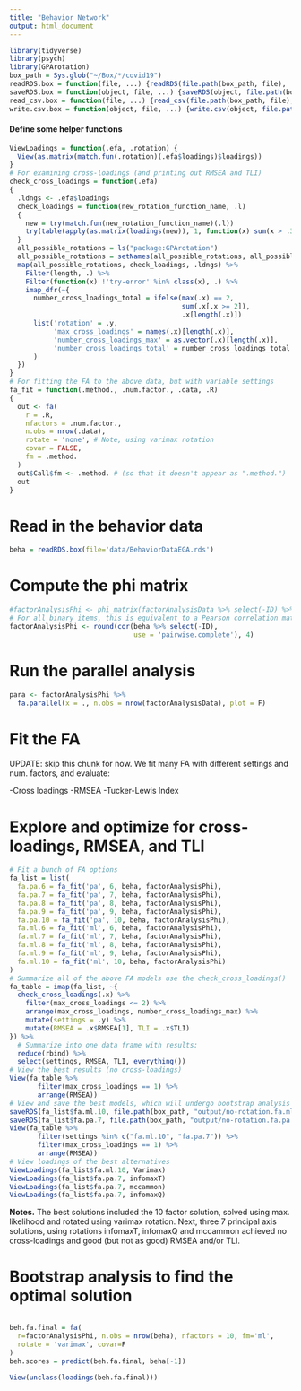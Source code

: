 ```yaml
---
title: "Behavior Network"
output: html_document
---
```

```r
library(tidyverse)
library(psych)
library(GPArotation)
box_path = Sys.glob("~/Box/*/covid19")
readRDS.box = function(file, ...) {readRDS(file.path(box_path, file), ...)}
saveRDS.box = function(object, file, ...) {saveRDS(object, file.path(box_path, file), ...)}
read_csv.box = function(file, ...) {read_csv(file.path(box_path, file), ...)}
write.csv.box = function(object, file, ...) {write.csv(object, file.path(box_path, file), ...)}
```


#### Define some helper functions
```r
ViewLoadings = function(.efa, .rotation) {
  View(as.matrix(match.fun(.rotation)(.efa$loadings)$loadings))
}
# For examining cross-loadings (and printing out RMSEA and TLI)
check_cross_loadings = function(.efa) 
{
  .ldngs <- .efa$loadings
  check_loadings = function(new_rotation_function_name, .l)
  {
    new = try(match.fun(new_rotation_function_name)(.l))
    try(table(apply(as.matrix(loadings(new)), 1, function(x) sum(x > .3))))
  }
  all_possible_rotations = ls("package:GPArotation")
  all_possible_rotations = setNames(all_possible_rotations, all_possible_rotations)
  map(all_possible_rotations, check_loadings, .ldngs) %>%
    Filter(length, .) %>%
    Filter(function(x) !'try-error' %in% class(x), .) %>%
    imap_dfr(~{
      number_cross_loadings_total = ifelse(max(.x) == 2,
                                           sum(.x[.x >= 2]),
                                           .x[length(.x)])
      list('rotation' = .y,
           'max_cross_loadings' = names(.x)[length(.x)],
           'number_cross_loadings_max' = as.vector(.x)[length(.x)],
           'number_cross_loadings_total' = number_cross_loadings_total
      )
  })
}
# For fitting the FA to the above data, but with variable settings
fa_fit = function(.method., .num.factor., .data, .R)
{
  out <- fa(
    r = .R, 
    nfactors = .num.factor., 
    n.obs = nrow(.data), 
    rotate = 'none', # Note, using varimax rotation
    covar = FALSE, 
    fm = .method.
  )
  out$Call$fm <- .method. # (so that it doesn't appear as ".method.")
  out
}
```

# Read in the behavior data
```r
beha = readRDS.box(file='data/BehaviorDataEGA.rds')
```

# Compute the phi matrix
```r
#factorAnalysisPhi <- phi_matrix(factorAnalysisData %>% select(-ID) %>% as.matrix)
# For all binary items, this is equivalent to a Pearson correlation matrix
factorAnalysisPhi <- round(cor(beha %>% select(-ID),
                               use = 'pairwise.complete'), 4)
```


# Run the parallel analysis
```r
para <- factorAnalysisPhi %>% 
  fa.parallel(x = ., n.obs = nrow(factorAnalysisData), plot = F)
```


# Fit the FA

UPDATE: skip this chunk for now. We fit many FA with different settings and num. 
factors, and evaluate:

-Cross loadings
-RMSEA
-Tucker-Lewis Index

# Explore and optimize for cross-loadings, RMSEA, and TLI
```r
# Fit a bunch of FA options
fa_list = list(
  fa.pa.6 = fa_fit('pa', 6, beha, factorAnalysisPhi),
  fa.pa.7 = fa_fit('pa', 7, beha, factorAnalysisPhi),
  fa.pa.8 = fa_fit('pa', 8, beha, factorAnalysisPhi),
  fa.pa.9 = fa_fit('pa', 9, beha, factorAnalysisPhi),
  fa.pa.10 = fa_fit('pa', 10, beha, factorAnalysisPhi),
  fa.ml.6 = fa_fit('ml', 6, beha, factorAnalysisPhi),
  fa.ml.7 = fa_fit('ml', 7, beha, factorAnalysisPhi),
  fa.ml.8 = fa_fit('ml', 8, beha, factorAnalysisPhi),
  fa.ml.9 = fa_fit('ml', 9, beha, factorAnalysisPhi),
  fa.ml.10 = fa_fit('ml', 10, beha, factorAnalysisPhi)
)
# Summarize all of the above FA models use the check_cross_loadings()
fa_table = imap(fa_list, ~{
  check_cross_loadings(.x) %>%
    filter(max_cross_loadings <= 2) %>%
    arrange(max_cross_loadings, number_cross_loadings_max) %>%
    mutate(settings = .y) %>%
    mutate(RMSEA = .x$RMSEA[1], TLI = .x$TLI)
}) %>%
  # Summarize into one data frame with results:
  reduce(rbind) %>%
  select(settings, RMSEA, TLI, everything())
# View the best results (no cross-loadings)
View(fa_table %>% 
       filter(max_cross_loadings == 1) %>%
       arrange(RMSEA))
# View and save the best models, which will undergo bootstrap analysis
saveRDS(fa_list$fa.ml.10, file.path(box_path, "output/no-rotation.fa.ml.10.rds"))
saveRDS(fa_list$fa.pa.7, file.path(box_path, "output/no-rotation.fa.pa.7.rds"))
View(fa_table %>% 
       filter(settings %in% c("fa.ml.10", "fa.pa.7")) %>%
       filter(max_cross_loadings == 1) %>%
       arrange(RMSEA))
# View loadings of the best alternatives
ViewLoadings(fa_list$fa.ml.10, Varimax)
ViewLoadings(fa_list$fa.pa.7, infomaxT)
ViewLoadings(fa_list$fa.pa.7, mccammon)
ViewLoadings(fa_list$fa.pa.7, infomaxQ)
```


**Notes.**
 The best solutions included the 10 factor solution, solved using max. likelihood 
 and rotated using varimax rotation. Next, three 7 principal axis solutions, 
 using rotations infomaxT, infomaxQ and mccammon achieved no cross-loadings and
 good (but not as good) RMSEA and/or TLI.
 
 
# Bootstrap analysis to find the optimal solution
```r

```

```r
beh.fa.final = fa(
  r=factorAnalysisPhi, n.obs = nrow(beha), nfactors = 10, fm='ml',
  rotate = 'varimax', covar=F
)
beh.scores = predict(beh.fa.final, beha[-1])
```
 

```r
View(unclass(loadings(beh.fa.final)))
```

